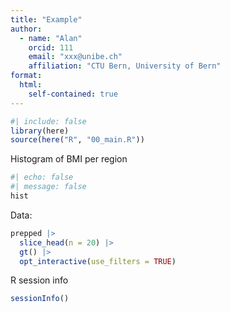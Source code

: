 ```yaml
---
title: "Example"
author:
  - name: "Alan"
    orcid: 111
    email: "xxx@unibe.ch"
    affiliation: "CTU Bern, University of Bern"
format: 
  html:
    self-contained: true
---
```


```r
#| include: false
library(here)
source(here("R", "00_main.R"))
```

Histogram of BMI per region


```r
#| echo: false
#| message: false
hist
```


Data:

```r
prepped |> 
  slice_head(n = 20) |> 
  gt() |> 
  opt_interactive(use_filters = TRUE)
```

R session info

```r
sessionInfo()
```

